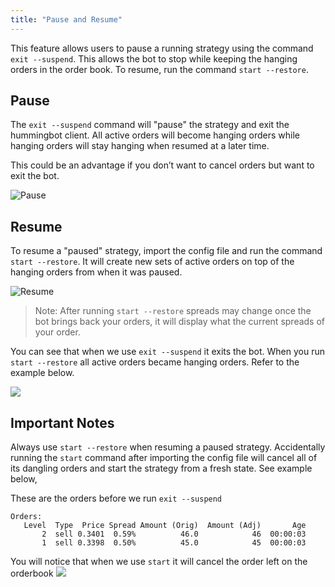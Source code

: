 ```yaml
---
title: "Pause and Resume"
---
```


This feature allows users to pause a running strategy using the command `exit --suspend`. This allows the bot to stop while keeping the hanging orders in the order book. To resume, run the command `start --restore`.

## Pause

The `exit --suspend` command will "pause" the strategy and exit the hummingbot client. All active orders will become hanging orders while hanging orders will stay hanging when resumed at a later time.

This could be an advantage if you don’t want to cancel orders but want to exit the bot.

![Pause](img/pause.png)

## Resume

To resume a "paused" strategy, import the config file and run the command `start --restore`. It will create new sets of active orders on top of the hanging orders from when it was paused.

![Resume](img/resume.png)

> Note: After running `start --restore` spreads may change once the bot brings back your orders, it will display what the current spreads of your order.

You can see that when we use `exit --suspend` it exits the bot. When you run `start --restore` all active orders became hanging orders. Refer to the example below.

![](img/pause-resume.gif)

## Important Notes

Always use `start --restore` when resuming a paused strategy. Accidentally running the `start` command after importing the config file will cancel all of its dangling orders and start the strategy from a fresh state. See example below,

These are the orders before we run `exit --suspend`

```
Orders:
   Level  Type  Price Spread Amount (Orig)  Amount (Adj)       Age
       2  sell 0.3401  0.59%          46.0            46  00:00:03
       1  sell 0.3398  0.50%          45.0            45  00:00:03
```

You will notice that when we use `start` it will cancel the order left on the orderbook
![](img/exit_suspend.gif)